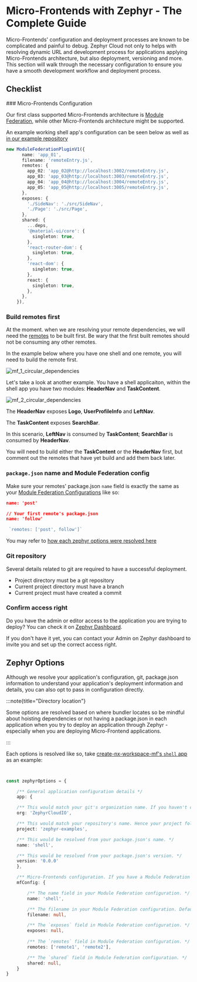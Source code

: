 
# Micro-Frontends with Zephyr - The Complete Guide

Micro-Frontends' configuration and deployment processes are known to be complicated and painful to debug. Zephyr Cloud not only to helps with resolving dynamic URL and development process for applications applying Micro-Frontends architecture, but also deployment, versioning and more. This section will walk through the necessary configuration to ensure you have a smooth development workflow and deployment process.

## Checklist


<Steps>
### Micro-Frontends Configuration 

Our first class supported Micro-Frontends architecture is [Module Federation](https://module-federation.io), while other Micro-Frontends architecture might be supported. 

An example working shell app's configuration can be seen below as well as [in our example repository](https://github.com/ZephyrCloudIO/zephyr-examples/blob/comprehensive-react-18/examples/comprehensive-react-18/app-01/rspack.config.js)

```ts title="rspack.config.js"
new ModuleFederationPluginV1({
      name: 'app_01',
      filename: 'remoteEntry.js',
      remotes: {
        app_02: 'app_02@http://localhost:3002/remoteEntry.js',
        app_03: 'app_03@http://localhost:3003/remoteEntry.js',
        app_04: 'app_04@http://localhost:3004/remoteEntry.js',
        app_05: 'app_05@http://localhost:3005/remoteEntry.js',
      },
      exposes: {
        './SideNav': './src/SideNav',
        './Page': './src/Page',
      },
      shared: {
        ...deps,
        '@material-ui/core': {
          singleton: true,
        },
        'react-router-dom': {
          singleton: true,
        },
        'react-dom': {
          singleton: true,
        },
        react: {
          singleton: true,
        },
      },
    }),
```


### Build remotes first 

At the moment. when we are resolving your remote dependencies, we will need the [remotes](/learning/concepts/terminologies#remote-application) to be built first. Be wary that the first built remotes should not be consuming any other remotes. 

In the example below where you have one shell and one remote, you will need to build the remote first. 

![mf_1_circular_dependencies](/mf_guide_1_circular_dependency.png)

Let's take a look at another example. You have a shell applicaiton, within the shell app you have two modules: **HeaderNav** and **TaskContent**. 

![mf_2_circular_dependencies](/mf_guide_2_circular_dependency.png)

The **HeaderNav** exposes **Logo**, **UserProfileInfo** and **LeftNav**. 

The **TaskContent** exposes **SearchBar**. 

In this scenario, **LeftNav** is consumed by **TaskContent**; **SearchBar** is consumed by **HeaderNav**. 

You will need to build either the **TaskContent** or the **HeaderNav** first, but comment out the remotes that have yet build and add them back later. 


### `package.json` name and Module Federation config 

Make sure your remotes' package.json `name` field is exactly the same as your [Module Federation Configurations](https://module-federation.io/configure/index.html) like so:


```json title="package.json from your first remote app"
name: 'post'
```

```json title="package.json from your second remote app"
// Your first remote's package.json 
name: 'follow'
```

```ts title="Module Federation config in your host"
 `remotes: ['post', follow']`
```

You may refer to [how each zephyr options were resolved here](#zephyr-options)

### Git repository 

Several details related to git are required to have a successful deployment. 

- Project directory must be a git repository 
- Current project directory must have a branch 
- Current project must have created a commit

### Confirm access right  

Do you have the admin or editor access to the application you are trying to deploy? You can check it on [Zephyr Dashboard](https://app.zephyr-cloud.io).

If you don't have it yet, you can contact your Admin on Zephyr dashboard to invite you and set up the correct access right. 



</Steps>

<Separator/>


## Zephyr Options 

Although we resolve your application's configuration, git, package.json information to understand your application's deployment information and details, you can also opt to pass in configuration directly. 

:::note{title="Directory location"}

Some options are resolved based on where bundler locates so be mindful about hoisting dependencies or not having a package.json in each application when you try to deploy an application through Zephyr - especially when you are deploying Micro-Frontend applications. 

:::

Each options is resolved like so, take [create-nx-workspace-mf's `shell` app](https://github.com/ZephyrCloudIO/zephyr-examples/tree/main/examples/create-nx-workspace-mf/apps/shell) as an example: 

```ts title="ZephyrOptions"


const zephyrOptions = {

    /** General application configuration details */
    app: {

    /** This would match your git's organization name. If you haven't create an organization on Zephyr dashboard yet, the organization would be auto-created based on your git repository's owner name - could be your organization's name or your personal git profile's name depending on the repository. */
    org: 'ZephyrCloudIO', 

    /** This would match your repository's name. Hence your project folder would need to be initialized as a git repository. */
    project: 'zephyr-examples', 

    /** This would be resolved from your package.json's name. */
    name: 'shell', 

    /** This would be resolved from your package.json's version. */
    version: '0.0.0'
    }, 

    /** Micro-Frontends configuration. If you have a Module Federation configuration in your bundler config - this is how we resolve each field. Otherwise this field would be empty. */
    mfConfig: {

        /** The name field in your Module Federation configuration. */
        name: 'shell', 

        /** The filename in your Module Federation configuration. Default to `remoteEntry.js`. */
        filename: null, 

        /** The `exposes` field in Module Federation configuration. */
        exposes: null, 
        
        /** The `remotes` field in Module Federation configuration. */
        remotes: ['remote1', 'remote2'], 

        /** The `shared` field in Module Federation configuration. */
        shared: null,
    }
}
```